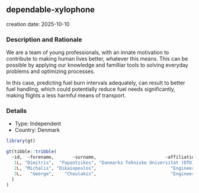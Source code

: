 
## dependable-xylophone
creation date: 2025-10-10


### Description and Rationale

We are a team of young professionals, with an innate motivation to contribute to making human lives better, whatever this means. This can be possible by applying our knowledge and familliar tools to solving everyday problems and optimizing processes. 

In this case, predicting fuel burn intervals adequately, can result to better fuel handling, which could potentially reduce fuel needs significantly, making flights a less harmful means of transport.

### Details

* Type: Independent
* Country: Denmark

```r
library(gt)

gt(tibble::tribble(
  ~id,  ~forename,       ~surname,                          ~affiliation,
   1L, "Dimitris",  "Papantzikos", "Danmarks Tekniske Universitat (DTU)",
   2L, "Michalis", "Dikaiopoulos",                            "Engineer",
   3L,   "George",    "Choulakis",                            "Engineer"
  )
)
```
